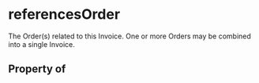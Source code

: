   

# referencesOrder

The Order(s) related to this Invoice. One or more Orders may be combined into a single Invoice.

## Property of



